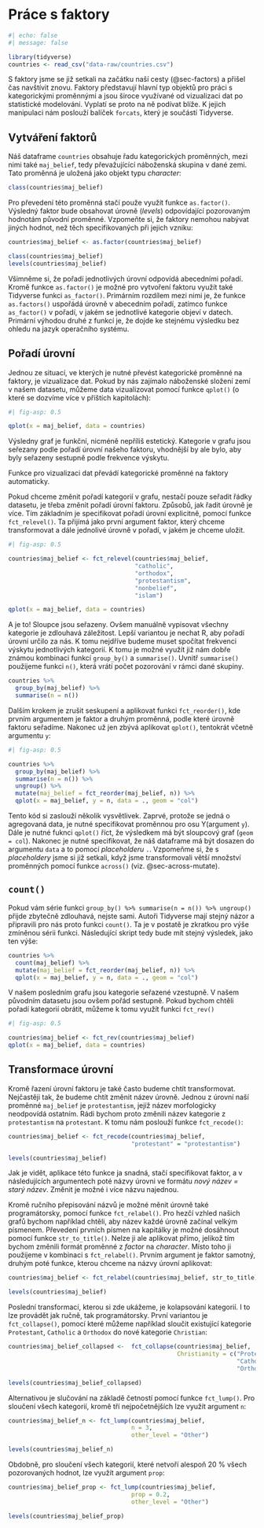 # Práce s faktory

```r
#| echo: false
#| message: false

library(tidyverse)
countries <- read_csv("data-raw/countries.csv")
```

S faktory jsme se již setkali na začátku naší cesty (@sec-factors) a přišel čas navštívit znovu. Faktory představují hlavní typ objektů pro práci s kategorickými proměnnými a jsou široce využívané od vizualizaci dat po statistické modelování. Vyplatí se proto na ně podívat blíže. K jejich manipulaci nám poslouží balíček `forcats`, který je součástí Tidyverse.

## Vytváření faktorů

Náš dataframe `countries` obsahuje řadu kategorických proměnných, mezi nimi také `maj_belief`, tedy převažujícící náboženská skupina v dané zemi. Tato proměnná je uložená jako objekt typu *character*:

```r
class(countries$maj_belief)
```

Pro převedení této proměnná stačí použe využít funkce `as.factor()`. Výsledný faktor bude obsahovat úrovně (*levels*) odpovídající pozorovaným hodnotám původní proměnné. Vzpomeňte si, že faktory nemohou nabývat jiných hodnot, než těch specifikovaných při jejich vzniku:

```r
countries$maj_belief <- as.factor(countries$maj_belief)

class(countries$maj_belief)
levels(countries$maj_belief)
```

Všimněme si, že pořadí jednotlivých úrovní odpovídá abecedními pořadí. Kromě funkce `as.factor()` je možné pro vytvoření faktoru využít také Tidyverse funkci `as_factor()`. Primárním rozdílem mezi nimi je, že funkce `as.factors()` uspořádá úrovně v abecedním pořadí, zatímco funkce `as_factor()` v pořadí, v jakém se jednotlivé kategorie objeví v datech. Primární výhodou druhé z funkcí je, že dojde ke stejnému výsledku bez ohledu na jazyk operačního systému.

## Pořadí úrovní

Jednou ze situací, ve kterých je nutné převést kategorické proměnné na faktory, je vizualizace dat. Pokud by nás zajímalo náboženské složení zemí v našem datasetu, můžeme data vizualizovat pomocí funkce `qplot()` (o které se dozvíme více v příštích kapitolách):

```r
#| fig-asp: 0.5

qplot(x = maj_belief, data = countries)
```

Výsledny graf je funkční, nicméně nepříliš estetický. Kategorie v grafu jsou seřezany podle pořadí úrovní našeho faktoru, vhodnější by ale bylo, aby byly seřazeny sestupně podle frekvence výskytu.

::: callout-warning
Funkce pro vizualizaci dat převádí kategorické proměnné na faktory automaticky.
:::

Pokud chceme změnit pořadí kategorií v grafu, nestačí pouze seřadit řádky datasetu, je třeba změnit pořadí úrovní faktoru. Způsobů, jak řadit úrovně je více. Tím základním je specifikovat pořadí úrovní explicitně, pomocí funkce `fct_relevel()`. Ta přijímá jako první argument faktor, který chceme transformovat a dále jednolivé úrovně v pořadí, v jakém je chceme uložit.

```r
#| fig-asp: 0.5

countries$maj_belief <- fct_relevel(countries$maj_belief,
                                    "catholic",
                                    "orthodox",
                                    "protestantism",
                                    "nonbelief",
                                    "islam")

qplot(x = maj_belief, data = countries)
```

A je to! Sloupce jsou seřazeny. Ovšem manuálně vypisovat všechny kategorie je zdlouhavá záležitost. Lepší variantou je nechat R, aby pořadí úrovní určilo za nás. K tomu nejdříve budeme muset spočítat frekvenci výskytu jednotlivých kategorií. K tomu je možné využít již nám dobře známou kombinaci funkcí `group_by()` a `summarise()`. Uvnitř `summarise()` použijeme funkci `n()`, která vrátí počet pozorování v rámci dané skupiny.

```r
countries %>%
  group_by(maj_belief) %>% 
  summarise(n = n())
```

Dalším krokem je zrušit seskupení a aplikovat funkci `fct_reorder()`, kde prvním argumentem je faktor a druhým proměnná, podle které úrovně faktoru seřadíme. Nakonec už jen zbývá aplikovat `qplot()`, tentokrát včetně argumentu `y`:

```r
#| fig-asp: 0.5

countries %>%
  group_by(maj_belief) %>% 
  summarise(n = n()) %>% 
  ungroup() %>% 
  mutate(maj_belief = fct_reorder(maj_belief, n)) %>% 
  qplot(x = maj_belief, y = n, data = ., geom = "col")
```

Tento kód si zaslouží několik vysvětlivek. Zaprvé, protože se jedná o agregovaná data, je nutné specifikovat proměnnou pro osu Y(argument `y`). Dále je nutné fuknci `qplot()` říct, že výsledkem má být sloupcový graf (`geom = col`). Nakonec je nutné specifikovat, že náš dataframe má být dosazen do argumentu `data` a to pomocí *placeholderu* `.`. Vzpomeňme si, že s *placeholdery* jsme si již setkali, když jsme transformovali větší množství proměnných pomocí funkce `across()` (viz. @sec-across-mutate).

::: callout-tip
## `count()`

Pokud vám série funkci `group_by() %>% summarise(n = n()) %>% ungroup()` přijde zbytečně zdlouhavá, nejste sami. Autoři Tidyverse mají stejný názor a připravili pro nás proto funkci `count()`. Ta je v postatě je zkratkou pro výše zmíněnou sérii funkci. Následující skript tedy bude mít stejný výsledek, jako ten výše:

``` r
countries %>%
  count(maj_belief) %>% 
  mutate(maj_belief = fct_reorder(maj_belief, n)) %>% 
  qplot(x = maj_belief, y = n, data = ., geom = "col")
```
:::

V našem posledním grafu jsou kategorie seřazené vzestupně. V našem původním datasetu jsou ovšem pořád sestupně. Pokud bychom chtěli pořadí kategorií obrátit, můžeme k tomu využít funkci `fct_rev()`

```r
#| fig-asp: 0.5

countries$maj_belief <- fct_rev(countries$maj_belief)
qplot(x = maj_belief, data = countries)
```

## Transformace úrovní

Kromě řazení úrovní faktoru je také často budeme chtít transformovat. Nejčastěji tak, že budeme chtít změnit název úrovně. Jednou z úrovní naší proměnné `maj_belief` je `protestantism`, jejíž název morfologicky neodpovídá ostatním. Rádi bychom proto změnili název kategorie z `protestantism` na `protestant`. K tomu nám poslouží funkce `fct_recode()`:

```r
countries$maj_belief <- fct_recode(countries$maj_belief,
                                   "protestant" = "protestantism")

levels(countries$maj_belief)
```

Jak je vidět, aplikace této funkce ja snadná, stačí specifikovat faktor, a v následujících argumentech poté názvy úrovni ve formátu *nový název = starý název*. Změnit je možné i více názvu najednou.

Kromě ručního přepisování názvů je možné měnit úrovně také programátorsky, pomocí funkce `fct_relabel()`. Pro hezčí vzhled našich grafů bychom například chtěli, aby název každé úrovně začínal velkým písmenem. Převedení prvních písmen na kapitálky je možné dosáhnout pomocí funkce `str_to_title()`. Nelze ji ale aplikovat přímo, jelikož tím bychom změnili formát proměnné z *factor* na *character*. Místo toho ji použijeme v kombinaci s `fct_relabel()`. Prvním argument je faktor samotný, druhým poté funkce, kterou chceme na názvy úrovní aplikovat:

```r
countries$maj_belief <- fct_relabel(countries$maj_belief, str_to_title)

levels(countries$maj_belief)
```

Poslední transformací, kterou si zde ukážeme, je kolapsování kategorií. I to lze provádět jak ručně, tak programátorsky. První variantou je `fct_collapse()`, pomocí které můžeme například sloučit existující kategorie `Protestant`, `Catholic` a `Orthodox` do nové kategorie `Christian`:

```r
countries$maj_belief_collapsed <-  fct_collapse(countries$maj_belief,
                                                Christianity = c("Protestant",
                                                                 "Catholic",
                                                                 "Orthodox"))

levels(countries$maj_belief_collapsed)
```

Alternativou je slučování na základě četností pomocí funkce `fct_lump()`. Pro sloučení všech kategorií, kromě tří nejpočetnějších lze využít argument `n`:

```r
countries$maj_belief_n <- fct_lump(countries$maj_belief,
                                   n = 3,
                                   other_level = "Other")

levels(countries$maj_belief_n)
```

Obdobně, pro sloučení všech kategorií, které netvoří alespoň 20 % všech pozorovaných hodnot, lze využít argument `prop`:

```r
countries$maj_belief_prop <- fct_lump(countries$maj_belief,
                                   prop = 0.2,
                                   other_level = "Other")

levels(countries$maj_belief_prop)
```
